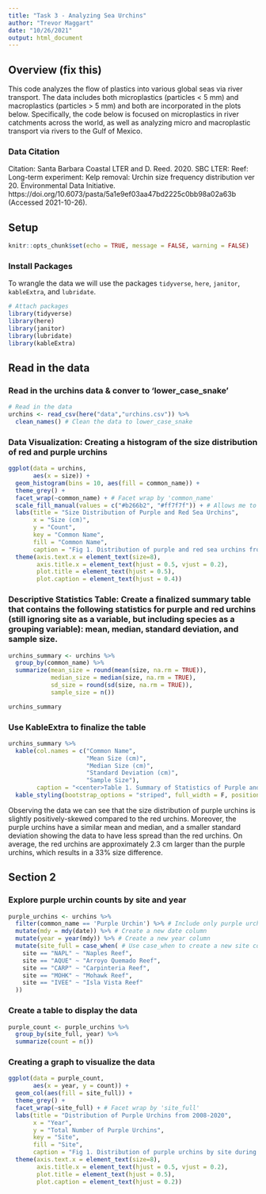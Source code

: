 ```yaml
---
title: "Task 3 - Analyzing Sea Urchins"
author: "Trevor Maggart"
date: "10/26/2021"
output: html_document
---
```

## Overview (fix this)

This code analyzes the flow of plastics into various global seas via river transport. The data includes both microplastics (particles < 5 mm) and macroplastics (particles > 5 mm) and both are incorporated in the plots below. Specifically, the code below is focused on microplastics in river catchments across the world, as well as analyzing micro and macroplastic transport via rivers to the Gulf of Mexico. 

### Data Citation

Citation: Santa Barbara Coastal LTER and D. Reed. 2020. SBC LTER: Reef: Long-term experiment: Kelp removal: Urchin size frequency distribution ver 20. Environmental Data Initiative. https://doi.org/10.6073/pasta/5a1e9ef03aa47bd2225c0bb98a02a63b (Accessed 2021-10-26).

## Setup

```r
knitr::opts_chunk$set(echo = TRUE, message = FALSE, warning = FALSE)
```

### Install Packages

To wrangle the data we will use the packages `tidyverse`, `here`, `janitor`, `kableExtra`, and `lubridate`.

```r
# Attach packages
library(tidyverse)
library(here)
library(janitor)
library(lubridate)
library(kableExtra)
```

## Read in the data

### Read in the urchins data & conver to 'lower_case_snake'

```r
# Read in the data
urchins <- read_csv(here("data","urchins.csv")) %>%
  clean_names() # Clean the data to lower_case_snake
```

### Data Visualization: Creating a histogram of the size distribution of red and purple urchins 

```r
ggplot(data = urchins, 
       aes(x = size)) +
  geom_histogram(bins = 10, aes(fill = common_name)) +
  theme_grey() +
  facet_wrap(~common_name) + # Facet wrap by 'common_name' 
  scale_fill_manual(values = c("#b266b2", "#ff7f7f")) + # Allows me to manually choose colors 
  labs(title = "Size Distribution of Purple and Red Sea Urchins",
       x = "Size (cm)",
       y = "Count",
       key = "Common Name",
       fill = "Common Name",
       caption = "Fig 1. Distribution of purple and red sea urchins from the Santa Barbara Coastal Long Term Ecological Research") +
  theme(axis.text.x = element_text(size=8),
        axis.title.x = element_text(hjust = 0.5, vjust = 0.2),
        plot.title = element_text(hjust = 0.5),
        plot.caption = element_text(hjust = 0.4))
```

### Descriptive Statistics Table: Create a finalized summary table that contains the following statistics for purple and red urchins (still ignoring site as a variable, but including species as a grouping variable): mean, median, standard deviation, and sample size. 

```r
urchins_summary <- urchins %>%
  group_by(common_name) %>%
  summarize(mean_size = round(mean(size, na.rm = TRUE)),
            median_size = median(size, na.rm = TRUE),
            sd_size = round(sd(size, na.rm = TRUE)),
            sample_size = n())

urchins_summary
```

### Use KableExtra to finalize the table

```r
urchins_summary %>%
  kable(col.names = c("Common Name",
                      "Mean Size (cm)",
                      "Median Size (cm)",
                      "Standard Deviation (cm)",
                      "Sample Size"),
        caption = "<center>Table 1. Summary of Statistics of Purple and Red Urchins<center>") %>%
  kable_styling(bootstrap_options = "striped", full_width = F, position = "center")
```

Observing the data we can see that the size distribution of purple urchins is slightly positively-skewed compared to the red urchins. Moreover, the purple urchins have a similar mean and median, and a smaller standard deviation showing the data to have less spread than the red urchins. On average, the red urchins are approximately 2.3 cm larger than the purple urchins, which results in a 33% size difference. 

## Section 2

### Explore purple urchin counts by site and year

```r
purple_urchins <- urchins %>%
  filter(common_name == 'Purple Urchin') %>% # Include only purple urchins
  mutate(mdy = mdy(date)) %>% # Create a new date column
  mutate(year = year(mdy)) %>% # Create a new year column
  mutate(site_full = case_when( # Use case_when to create a new site column
    site == "NAPL" ~ "Naples Reef",
    site == "AQUE" ~ "Arroyo Quemado Reef",
    site == "CARP" ~ "Carpinteria Reef",
    site == "MOHK" ~ "Mohawk Reef",
    site == "IVEE" ~ "Isla Vista Reef"
  ))
```

### Create a table to display the data
```r
purple_count <- purple_urchins %>%
  group_by(site_full, year) %>%
  summarize(count = n())
```
  
### Creating a graph to visualize the data
```r
ggplot(data = purple_count, 
       aes(x = year, y = count)) +
  geom_col(aes(fill = site_full)) +
  theme_grey() +
  facet_wrap(~site_full) + # Facet wrap by 'site_full' 
  labs(title = "Distribution of Purple Urchins from 2008-2020",
       x = "Year",
       y = "Total Number of Purple Urchins",
       key = "Site",
       fill = "Site",
       caption = "Fig 1. Distribution of purple urchins by site during the 2008-2020 from the Santa Barbara Coastal Long Term Ecological Research") +
  theme(axis.text.x = element_text(size=8),
        axis.title.x = element_text(hjust = 0.5, vjust = 0.2),
        plot.title = element_text(hjust = 0.5),
        plot.caption = element_text(hjust = 0.2))
```